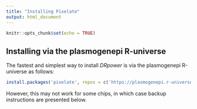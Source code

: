 ```yaml
---
title: "Installing Pixelate"
output: html_document
---
```


```r
knitr::opts_chunk$set(echo = TRUE)
```

## Installing via the plasmogenepi R-universe

The fastest and simplest way to install *DRpower* is via the plasmogenepi R-universe as follows:

```r
install.packages('pixelate', repos = c('https://plasmogenepi.r-universe.dev', 'https://cloud.r-project.org'))
```

However, this may not work for some chips, in which case backup instructions are presented below.
